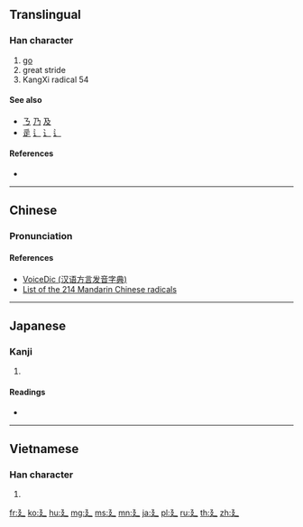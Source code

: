 {{also|ㄋ|乃|及}}
==Translingual==
{{stroke order|type=animate}}
{{Han etyl}}

===Han character===
{{Han char|rn=54|rad=廴|as=00|sn=3|four=|canj=NNK}}

# [[go]]
# great stride
# KangXi radical 54

====See also====
* [[ㄋ]] [[乃]] [[及]] <!-- Graphically similar -->
* [[辵]] [[辶]] [[⻌]] [[⻍]] <!-- Similar meaning (walk) and shape -->

====References====
* {{Han ref|kx=0352.280|dkj=09566|dj=0666.150|hdz=10403.070|uh=5EF4|ud=24308}}

----

==Chinese==
{{zh-forms}}

===Pronunciation===
{{zh-pron
|m=yǐn
|c=jan2
|h=pfs=yín
|mn=in
|w=
|mc=y
|oc=y
|ma=|ma2=
|cat=v
}}

====References====
* [http://cn.voicedic.com/ VoiceDic (汉语方言发音字典)]
* [http://www.hsk.academy/en/blog/2015-05-09/the-chinese-radicals List of the 214 Mandarin Chinese radicals]

----

==Japanese==

===Kanji===
{{ja-kanji|grade=|rs=廴00}}

# {{defn|lang=ja|sort=廴00}}

====Readings====
* {{ja-readings|on=[[いん]] (in)|kun=[[のばす]] (nobasu)}}

----

==Vietnamese==

===Han character===
{{vi-readings|rs=廴00|hanviet=dẫn}}

# {{defn|lang=vi|sort=廴00}}

[[Category:CJKV radicals| ]]

[[fr:廴]]
[[ko:廴]]
[[hu:廴]]
[[mg:廴]]
[[ms:廴]]
[[mn:廴]]
[[ja:廴]]
[[pl:廴]]
[[ru:廴]]
[[th:廴]]
[[zh:廴]]